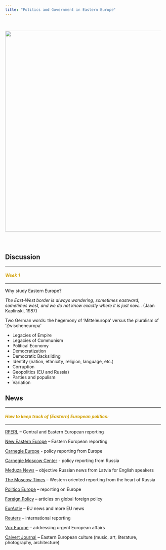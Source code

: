 ```yaml
---
title: "Politics and Government in Eastern Europe"
---
```


<br>

<img align="center" src="images/czechspringformat.jpg" width = "650">

<br>

# {.tabset .tabset-fade}

## Discussion

---

<font color="#d2a107"><h4>*Week 1*</h4></font>

---

Why study Eastern Europe?

*The East-West border is always wandering, sometimes eastward, sometimes west, and we do not know exactly where it is just now...* (Jaan Kaplinski, 1987)

Two German words: the hegemony of 'Mitteleuropa' versus the pluralism of 'Zwischeneuropa'

* Legacies of Empire
* Legacies of Communism
* Political Economy
* Democratization
* Democratic Backsliding
* Identity (nation, ethnicity, religion, language, etc.)
* Corruption
* Geopolitics (EU and Russia)
* Parties and populism
* Variation



## News

---

<font color="#d2a107"><h4>*How to keep track of (Eastern) European politics:*</h4></font>

---

[RFERL](https://www.rferl.org) – Central and Eastern European reporting

[New Eastern Europe](http://neweasterneurope.eu) – Eastern European reporting

[Carnegie Europe](http://carnegieeurope.eu) - policy reporting from Europe

[Carnegie Moscow Center](https://carnegie.ru/?lang=en) - policy reporting from Russia

[Meduza News](https://meduza.io/en) – objective Russian news from Latvia for English speakers

[The Moscow Times](https://themoscowtimes.com) -- Western oriented reporting from the heart of Russia

[Politico Europe](https://www.politico.eu) -- reporting on Europe

[Foreign Policy](https://foreignpolicy.com) -- articles on global foreign policy

[EurActiv](https://www.euractiv.com) -- EU news and more EU news

[Reuters](https://www.reuters.com) -- international reporting

[Vox Europe](https://voxeurop.eu/en) -- addressing urgent European affairs

[Calvert Journal](http://www.calvertjournal.com) -- Eastern European culture (music, art, literature, photography, architecture)

